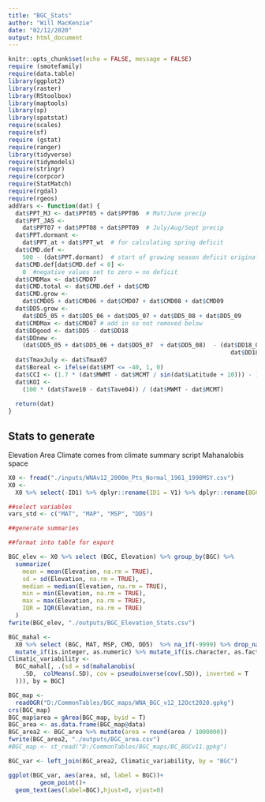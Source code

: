 ```yaml
---
title: "BGC_Stats"
author: "Will MacKenzie"
date: "02/12/2020"
output: html_document
---
```


```r
knitr::opts_chunk$set(echo = FALSE, message = FALSE)
require (smotefamily)
require(data.table)
library(ggplot2)
library(raster)
library(RStoolbox)
library(maptools)
library(sp)
library(spatstat)
require(scales)
require(sf)
require (gstat)
require(ranger)
library(tidyverse)
require(tidymodels)
require(stringr)
require(corpcor)
require(StatMatch)
require(rgdal)
require(rgeos)
addVars <- function(dat) {
  dat$PPT_MJ <- dat$PPT05 + dat$PPT06  # MaY/June precip
  dat$PPT_JAS <-
    dat$PPT07 + dat$PPT08 + dat$PPT09  # July/Aug/Sept precip
  dat$PPT.dormant <-
    dat$PPT_at + dat$PPT_wt  # for calculating spring deficit
  dat$CMD.def <-
    500 - (dat$PPT.dormant)  # start of growing season deficit original value was 400 but 500 seems better
  dat$CMD.def[dat$CMD.def < 0] <-
    0  #negative values set to zero = no deficit
  dat$CMDMax <- dat$CMD07
  dat$CMD.total <- dat$CMD.def + dat$CMD
  dat$CMD.grow <-
    dat$CMD05 + dat$CMD06 + dat$CMD07 + dat$CMD08 + dat$CMD09
  dat$DD5.grow <-
    dat$DD5_05 + dat$DD5_06 + dat$DD5_07 + dat$DD5_08 + dat$DD5_09
  dat$CMDMax <- dat$CMD07 # add in so not removed below
  dat$DDgood <- dat$DD5 - dat$DD18
  dat$DDnew <-
    (dat$DD5_05 + dat$DD5_06 + dat$DD5_07  + dat$DD5_08)  - (dat$DD18_05 + dat$DD18_06 +
                                                               dat$DD18_07 + dat$DD18_08)
  dat$TmaxJuly <- dat$Tmax07
  dat$Boreal <- ifelse(dat$EMT <= -40, 1, 0)
  dat$CCI <- (1.7 * (dat$MWMT - dat$MCMT / sin(dat$Latitude + 10))) - 14
  dat$KOI <-
    (100 * (dat$Tave10 - dat$Tave04)) / (dat$MWMT - dat$MCMT)
  
  return(dat)
}


```

## Stats to generate
Elevation
Area
Climate comes from climate summary script
Mahanalobis space

```r
X0 <- fread("./inputs/WNAv12_2000m_Pts_Normal_1961_1990MSY.csv")
X0 <-
  X0 %>% select(-ID1) %>% dplyr::rename(ID1 = V1) %>% dplyr::rename(BGC = ID2) %>% filter(!Latitude > 60)#tibble::rownames_to_column("ID1") #

```

```r
##select variables
vars_std <- c("MAT", "MAP", "MSP", "DD5")

##generate summaries

##format into table for export

```

```r
BGC_elev <- X0 %>% select (BGC, Elevation) %>% group_by(BGC) %>%
  summarize(
    mean = mean(Elevation, na.rm = TRUE),
    sd = sd(Elevation, na.rm = TRUE),
    median = median(Elevation, na.rm = TRUE),
    min = min(Elevation, na.rm = TRUE),
    max = max(Elevation, na.rm = TRUE),
    IQR = IQR(Elevation, na.rm = TRUE)
  )
fwrite(BGC_elev, "./outputs/BGC_Elevation_Stats.csv")
```

```r

BGC_mahal <-
  X0 %>% select (BGC, MAT, MSP, CMD, DD5)  %>% na_if(-9999) %>% drop_na() %>%
  mutate_if(is.integer, as.numeric) %>% mutate_if(is.character, as.factor) %>%  as.data.table()
Climatic_variability <-
  BGC_mahal[, .(sd = sd(mahalanobis(
    .SD,  colMeans(.SD), cov = pseudoinverse(cov(.SD)), inverted = T
  ))), by = BGC]

```

```r
BGC_map <-
  readOGR("D:/CommonTables/BGC_maps/WNA_BGC_v12_12Oct2020.gpkg")
crs(BGC_map)
BGC_map$area = gArea(BGC_map, byid = T)
BGC_area <- as.data.frame(BGC_map@data)
BGC_area2 <- BGC_area %>% mutate(area = round(area / 1000000))
fwrite(BGC_area2, "./outputs/BGC_area.csv")
#BGC_map <- st_read("D:/CommonTables/BGC_maps/BC_BGCv11.gpkg")


```

```r
BGC_var <- left_join(BGC_area2, Climatic_variability, by = "BGC")

ggplot(BGC_var, aes(area, sd, label = BGC))+
         geom_point()+
  geom_text(aes(label=BGC),hjust=0, vjust=0)
  

```

